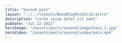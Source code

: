 ```yaml
---
title: "Second post"
layout: "../../layouts/BaseBlogPostGrid.astro"
description: "Lorem ipsum dolor sit amet"
pubDate: "Jul 22 2022"
heroImage: "/assets/posts/second/image/main_1.jpg"
heroVideo: "/assets/posts/second/video/main.mp4"
---
```



<BaseBlogHeadTile
  title={frontmatter.title}
  date={frontmatter.pubDate}
  text="There are many variations of passages of Lorem Ipsum available, but the
    majority have suffered alteration in some form, by injected humour, or
    randomised words which don't look even slightly believable."
/>

<BaseBlogImage src="/assets/posts/second/image/01.jpg" alt="test" />
<BaseBlogImage src="/assets/posts/second/image/05.jpg" alt="test" />
<BaseBlogImage src="/assets/posts/second/image/06.jpg" alt="test" />
